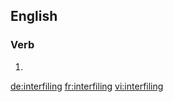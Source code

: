 ==English==

===Verb===
{{head|en}}

# {{present participle of|interfile|lang=en}}

[[de:interfiling]]
[[fr:interfiling]]
[[vi:interfiling]]
